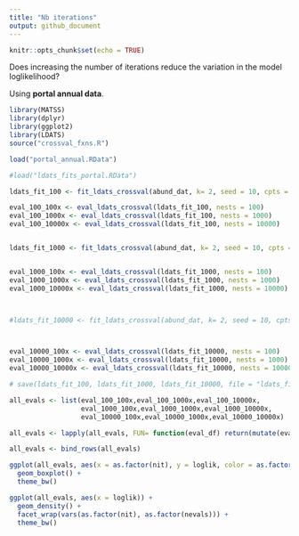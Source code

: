 ```yaml
---
title: "Nb iterations"
output: github_document
---
```


```r
knitr::opts_chunk$set(echo = TRUE)
```

Does increasing the number of iterations reduce the variation in the model loglikelihood?

Using **portal annual data**.

```r

library(MATSS)
library(dplyr)
library(ggplot2)
library(LDATS)
source("crossval_fxns.R")

load("portal_annual.RData")

```


```r

#load("ldats_fits_portal.RData")

ldats_fit_100 <- fit_ldats_crossval(abund_dat, k= 2, seed = 10, cpts = 1, nit = 100, fit_to_train = F)

eval_100_100x <- eval_ldats_crossval(ldats_fit_100, nests = 100)
eval_100_1000x <- eval_ldats_crossval(ldats_fit_100, nests = 1000)
eval_100_10000x <- eval_ldats_crossval(ldats_fit_100, nests = 10000)


ldats_fit_1000 <- fit_ldats_crossval(abund_dat, k= 2, seed = 10, cpts = 1, nit = 1000, fit_to_train = F)


eval_1000_100x <- eval_ldats_crossval(ldats_fit_1000, nests = 100)
eval_1000_1000x <- eval_ldats_crossval(ldats_fit_1000, nests = 1000)
eval_1000_10000x <- eval_ldats_crossval(ldats_fit_1000, nests = 10000)



#ldats_fit_10000 <- fit_ldats_crossval(abund_dat, k= 2, seed = 10, cpts = 1, nit = 10000, fit_to_train = F)



eval_10000_100x <- eval_ldats_crossval(ldats_fit_10000, nests = 100)
eval_10000_1000x <- eval_ldats_crossval(ldats_fit_10000, nests = 1000)
eval_10000_10000x <- eval_ldats_crossval(ldats_fit_10000, nests = 10000)

# save(ldats_fit_100, ldats_fit_1000, ldats_fit_10000, file = "ldats_fits_portal.RData")

all_evals <- list(eval_100_100x,eval_100_1000x,eval_100_10000x,
                  eval_1000_100x,eval_1000_1000x,eval_1000_10000x,
                  eval_10000_100x,eval_10000_1000x,eval_10000_10000x)

all_evals <- lapply(all_evals, FUN= function(eval_df) return(mutate(eval_df, nevals = nrow(eval_df))))

all_evals <- bind_rows(all_evals)
```

```r

ggplot(all_evals, aes(x = as.factor(nit), y = loglik, color = as.factor(nevals))) +
  geom_boxplot() +
  theme_bw()

ggplot(all_evals, aes(x = loglik)) +
  geom_density() +
  facet_wrap(vars(as.factor(nit), as.factor(nevals))) +
  theme_bw()


```